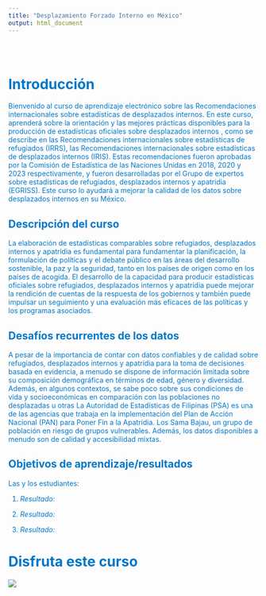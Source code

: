 ---
title: "Desplazamiento Forzado Interno en México"
output: html_document
---

<style type="text/css">

h1.title {
  color: #0077C8; /* Azul claro - cambia a cualquier color que desees */
}

.title {
  display: none;
}

#getting-started img {
  margin-right: 10px;
}

.custom-color {
  color: #4CAF50; 
}

.navbar {
  background-color:  #0077C8; /* Cambia este valor para ajustar el color del cintillo */
  border-color: #0077C8; /* Opcional: cambia también el color del borde si es necesario */
}

.navbar-default .navbar-nav > li > a {
  color: #333333; /* Cambia este valor para ajustar el color del texto en las etiquetas de las secciones */
}

</style>

<div class="row" style="padding-top: 30px;">
<div class="col-sm-6" style="color:#0077C8;">

# **Introducción**

Bienvenido al curso de aprendizaje electrónico sobre las Recomendaciones internacionales sobre estadísticas de desplazados internos. En este curso, aprenderá sobre la orientación y las mejores prácticas disponibles para la producción de estadísticas oficiales sobre desplazados internos , como se describe en las Recomendaciones internacionales sobre estadísticas de refugiados (IRRS), las Recomendaciones internacionales sobre estadísticas de desplazados internos (IRIS). Estas recomendaciones fueron aprobadas por la Comisión de Estadística de las Naciones Unidas en 2018, 2020 y 2023 respectivamente, y fueron desarrolladas por el Grupo de expertos sobre estadísticas de refugiados, desplazados internos y apatridia (EGRISS).
Este curso lo ayudará a mejorar la calidad de los datos sobre desplazados internos en su México. 

## Descripción del curso

La elaboración de estadísticas comparables sobre refugiados, desplazados internos y apatridia es fundamental para fundamentar la planificación, la formulación de políticas y el debate público en las áreas del desarrollo sostenible, la paz y la seguridad, tanto en los países de origen como en los países de acogida. El desarrollo de la capacidad para producir estadísticas oficiales sobre refugiados, desplazados internos y apatridia puede mejorar la rendición de cuentas de la respuesta de los gobiernos y también puede impulsar un seguimiento y una evaluación más eficaces de las políticas y los programas asociados.

## Desafíos recurrentes de los datos 
A pesar de la importancia de contar con datos confiables y de calidad sobre refugiados, desplazados internos y apatridia para la toma de decisiones basada en evidencia, a menudo se dispone de información limitada sobre su composición demográfica en términos de edad, género y diversidad. Además, en algunos contextos, se sabe poco sobre sus condiciones de vida y socioeconómicas en comparación con las poblaciones no desplazadas u otras La Autoridad de Estadísticas de Filipinas (PSA) es una de las agencias que trabaja en la implementación del Plan de Acción Nacional (PAN) para Poner Fin a la Apatridia. Los Sama Bajau, un grupo de población en riesgo de grupos vulnerables. Además, los datos disponibles a menudo son de calidad y accesibilidad mixtas.


## Objetivos de aprendizaje/resultados
Las y los estudiantes:

1.  
*Resultado:* 

2.  
*Resultado:*

3. 
*Resultado:* 


# Disfruta este curso


</div>
<div class="col-sm-6">

<!-- ### [Crump Lab: Human Cognition and Performance](https://crumplab.github.io) -->

<!-- <a href = "https://crumplab.github.io"> -->
![](images/logo.png)
</a>
</div>

